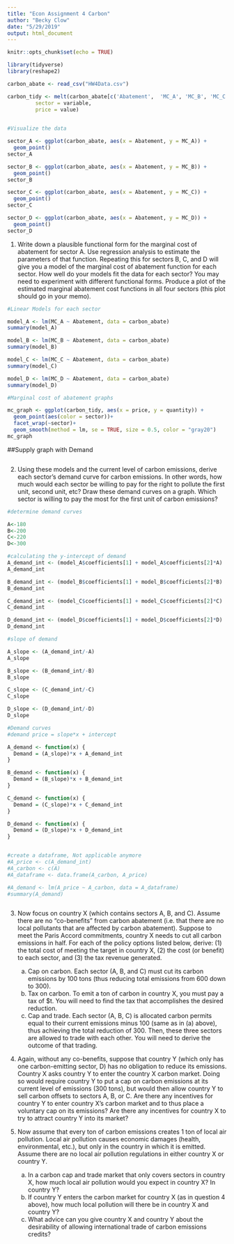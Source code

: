 ```yaml
---
title: "Econ Assignment 4 Carbon"
author: "Becky Clow"
date: "5/29/2019"
output: html_document
---
```


```r
knitr::opts_chunk$set(echo = TRUE)
```

```r

library(tidyverse)
library(reshape2)

carbon_abate <- read_csv("HW4Data.csv")

carbon_tidy <- melt(carbon_abate[c('Abatement',  'MC_A', 'MC_B', 'MC_C', 'MC_D')], id.vars = 1) %>% rename(quantity = Abatement,
         sector = variable, 
         price = value)
  
```

```r
#Visualize the data

sector_A <- ggplot(carbon_abate, aes(x = Abatement, y = MC_A)) +
  geom_point()
sector_A

sector_B <- ggplot(carbon_abate, aes(x = Abatement, y = MC_B)) +
  geom_point()
sector_B

sector_C <- ggplot(carbon_abate, aes(x = Abatement, y = MC_C)) +
  geom_point()
sector_C

sector_D <- ggplot(carbon_abate, aes(x = Abatement, y = MC_D)) +
  geom_point()
sector_D


```


1. Write down a plausible functional form for the marginal cost of abatement for sector A. Use regression analysis to estimate the parameters of that function. Repeating this for sectors B, C, and D will give you a model of the marginal cost of abatement function for each sector. How well do your models fit the data for each sector? You may need to experiment with different functional forms. Produce a plot of the estimated marginal abatement cost functions in all four sectors (this plot should go in your memo).

```r
#Linear Models for each sector

model_A <- lm(MC_A ~ Abatement, data = carbon_abate)
summary(model_A)

model_B <- lm(MC_B ~ Abatement, data = carbon_abate)
summary(model_B)

model_C <- lm(MC_C ~ Abatement, data = carbon_abate)
summary(model_C)

model_D <- lm(MC_D ~ Abatement, data = carbon_abate)
summary(model_D)

#Marginal cost of abatement graphs

mc_graph <- ggplot(carbon_tidy, aes(x = price, y = quantity)) +
  geom_point(aes(color = sector))+
  facet_wrap(~sector)+
  geom_smooth(method = lm, se = TRUE, size = 0.5, color = "gray20")
mc_graph

```


##Supply graph with Demand
```r



```


2. Using these models and the current level of carbon emissions, derive each sector’s demand curve for carbon emissions. In other words, how much would each sector be willing to pay for the right to pollute the first unit, second unit, etc? Draw these demand curves on a graph. Which sector is willing to pay the most for the first unit of carbon emissions?

```r
#determine demand curves

A<-180
B<-200
C<-220
D<-300

#calculating the y-intercept of demand
A_demand_int <- (model_A$coefficients[1] + model_A$coefficients[2]*A)
A_demand_int

B_demand_int <- (model_B$coefficients[1] + model_B$coefficients[2]*B)
B_demand_int

C_demand_int <- (model_C$coefficients[1] + model_C$coefficients[2]*C)
C_demand_int

D_demand_int <- (model_D$coefficients[1] + model_D$coefficients[2]*D)
D_demand_int

#slope of demand

A_slope <- (A_demand_int/-A)
A_slope

B_slope <- (B_demand_int/-B)
B_slope

C_slope <- (C_demand_int/-C)
C_slope

D_slope <- (D_demand_int/-D)
D_slope

```

```r
#Demand curves
#demand price = slope*x + intercept

A_demand <- function(x) {
  Demand = (A_slope)*x + A_demand_int
}

B_demand <- function(x) {
  Demand = (B_slope)*x + B_demand_int
}

C_demand <- function(x) {
  Demand = (C_slope)*x + C_demand_int
}

D_demand <- function(x) {
  Demand = (D_slope)*x + D_demand_int
}


#create a dataframe, Not applicable anymore
#A_price <- c(A_demand_int)
#A_carbon <- c(A)
#A_dataframe <- data.frame(A_carbon, A_price)

#A_demand <- lm(A_price ~ A_carbon, data = A_dataframe)
#summary(A_demand)



```



3. Now focus on country X (which contains sectors A, B, and C). Assume there are no “co-benefits” from carbon abatement (i.e. that there are no local pollutants that are affected by carbon abatement). Suppose to meet the Paris Accord commitments, country X needs to cut all carbon emissions in half. For each of the policy options listed below, derive: (1) the total cost of meeting the target in country X, (2) the cost (or benefit) to each sector, and (3) the tax revenue generated.
    a. Cap on carbon. Each sector (A, B, and C) must cut its carbon emissions by 100 tons (thus reducing total      emissions from 600 down to 300).
    b. Tax on carbon. To emit a ton of carbon in country X, you must pay a tax of $t. You will need to find the     tax that accomplishes the desired reduction.
    c. Cap and trade. Each sector (A, B, C) is allocated carbon permits equal to their current emissions minus      100 (same as in (a) above), thus achieving the total reduction of 300. Then, these three sectors are allowed     to trade with each other. You will need to derive the outcome of that trading.
    
    
4. Again, without any co-benefits, suppose that country Y (which only has one carbon-emitting sector, D) has no obligation to reduce its emissions. Country X asks country Y to enter the country X carbon market. Doing so would require country Y to put a cap on carbon emissions at its current level of emissions (300 tons), but would then allow country Y to sell carbon offsets to sectors A, B, or C. Are there any incentives for country Y to enter country X’s carbon market and to thus place a voluntary cap on its emissions? Are there any incentives for country X to try to attract country Y into its market?


5. Now assume that every ton of carbon emissions creates 1 ton of local air pollution. Local air pollution causes economic damages (health, environmental, etc.), but only in the country in which it is emitted. Assume there are no local air pollution regulations in either country X or country Y.
    a. In a carbon cap and trade market that only covers sectors in country X, how much local air pollution         would you expect in country X? In country Y?
    b. If country Y enters the carbon market for country X (as in question 4 above), how much local pollution       will there be in country X and country Y?
    c. What advice can you give country X and country Y about the desirability of allowing international trade      of carbon emissions credits?
    
    